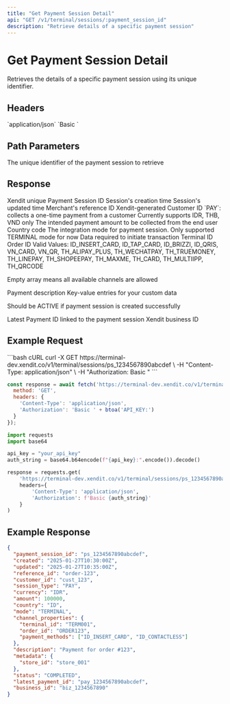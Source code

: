 ```yaml
---
title: "Get Payment Session Detail"
api: "GET /v1/terminal/sessions/:payment_session_id"
description: "Retrieve details of a specific payment session"
---
```


# Get Payment Session Detail

Retrieves the details of a specific payment session using its unique identifier.

## Headers

<ParamField query="Content-Type" type="string" required>
  `application/json`
</ParamField>

<ParamField query="Authorization" type="string" required>
  `Basic <Base64Encode(API_KEY:)>`
</ParamField>

## Path Parameters

<ParamField path="payment_session_id" type="string" required>
  The unique identifier of the payment session to retrieve
</ParamField>

## Response

<ResponseField name="payment_session_id" type="string">
  Xendit unique Payment Session ID
</ResponseField>

<ResponseField name="created" type="DateTime">
  Session's creation time
</ResponseField>

<ResponseField name="updated" type="DateTime">
  Session's updated time
</ResponseField>

<ResponseField name="reference_id" type="string">
  Merchant's reference ID
</ResponseField>

<ResponseField name="customer_id" type="string">
  Xendit-generated Customer ID
</ResponseField>

<ResponseField name="session_type" type="string">
  `PAY`: collects a one-time payment from a customer
</ResponseField>

<ResponseField name="currency" type="string">
  Currently supports IDR, THB, VND only
</ResponseField>

<ResponseField name="amount" type="number">
  The intended payment amount to be collected from the end user
</ResponseField>

<ResponseField name="country" type="string">
  Country code
</ResponseField>

<ResponseField name="mode" type="string">
  The integration mode for payment session. Only supported TERMINAL mode for now
</ResponseField>

<ResponseField name="channel_properties" type="object">
  Data required to initiate transaction
</ResponseField>

<ResponseField name="channel_properties.terminal_id" type="string">
  Terminal ID
</ResponseField>

<ResponseField name="channel_properties.order_id" type="string">
  Order ID
</ResponseField>

<ResponseField name="channel_properties.payment_methods" type="array">
  Valid Values: ID_INSERT_CARD, ID_TAP_CARD, ID_BRIZZI, ID_QRIS, VN_CARD, VN_QR, TH_ALIPAY_PLUS, TH_WECHATPAY, TH_TRUEMONEY, TH_LINEPAY, TH_SHOPEEPAY, TH_MAXME, TH_CARD, TH_MULTIIPP, TH_QRCODE
  
  Empty array means all available channels are allowed
</ResponseField>

<ResponseField name="description" type="string">
  Payment description
</ResponseField>

<ResponseField name="metadata" type="object">
  Key-value entries for your custom data
</ResponseField>

<ResponseField name="status" type="string">
  <Enum values={["ACTIVE", "COMPLETED", "FAILED", "CANCELED"]} />
  
  Should be ACTIVE if payment session is created successfully
</ResponseField>

<ResponseField name="latest_payment_id" type="string">
  Latest Payment ID linked to the payment session
</ResponseField>

<ResponseField name="business_id" type="string">
  Xendit business ID
</ResponseField>

## Example Request

<CodeGroup>
```bash cURL
curl -X GET https://terminal-dev.xendit.co/v1/terminal/sessions/ps_1234567890abcdef \
  -H "Content-Type: application/json" \
  -H "Authorization: Basic <Base64Encode(API_KEY:)>"
```

```javascript JavaScript
const response = await fetch('https://terminal-dev.xendit.co/v1/terminal/sessions/ps_1234567890abcdef', {
  method: 'GET',
  headers: {
    'Content-Type': 'application/json',
    'Authorization': 'Basic ' + btoa('API_KEY:')
  }
});
```

```python Python
import requests
import base64

api_key = "your_api_key"
auth_string = base64.b64encode(f"{api_key}:".encode()).decode()

response = requests.get(
    'https://terminal-dev.xendit.co/v1/terminal/sessions/ps_1234567890abcdef',
    headers={
        'Content-Type': 'application/json',
        'Authorization': f'Basic {auth_string}'
    }
)
```
</CodeGroup>

## Example Response

```json
{
  "payment_session_id": "ps_1234567890abcdef",
  "created": "2025-01-27T10:30:00Z",
  "updated": "2025-01-27T10:35:00Z",
  "reference_id": "order-123",
  "customer_id": "cust_123",
  "session_type": "PAY",
  "currency": "IDR",
  "amount": 100000,
  "country": "ID",
  "mode": "TERMINAL",
  "channel_properties": {
    "terminal_id": "TERM001",
    "order_id": "ORDER123",
    "payment_methods": ["ID_INSERT_CARD", "ID_CONTACTLESS"]
  },
  "description": "Payment for order #123",
  "metadata": {
    "store_id": "store_001"
  },
  "status": "COMPLETED",
  "latest_payment_id": "pay_1234567890abcdef",
  "business_id": "biz_1234567890"
}
```

